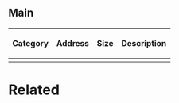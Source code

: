 {{rammap}}
{{stub}}

==Main==

{| class="wikitable"
|-
!  Category  !!  Address  !! Size  !!  Description
|-

|}




=Related=
<br>

{{Internal Data}}
